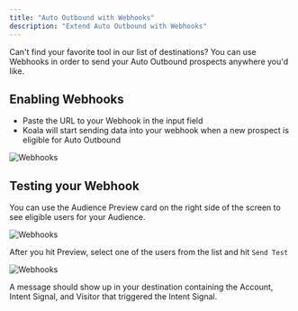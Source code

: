 ```yaml
---
title: "Auto Outbound with Webhooks"
description: "Extend Auto Outbound with Webhooks"
---
```


Can't find your favorite tool in our list of destinations?
You can use Webhooks in order to send your Auto Outbound prospects anywhere you'd like.

## Enabling Webhooks

- Paste the URL to your Webhook in the input field
- Koala will start sending data into your webhook when a new prospect is eligible for Auto Outbound

![Webhooks](/images/automations/auto-outbound/aob-webhooks.png)


## Testing your Webhook
You can use the Audience Preview card on the right side of the screen to see eligible users for your Audience.

![Webhooks](/images/automations/auto-outbound/aob-preview.png)

After you hit Preview, select one of the users from the list and hit `Send Test`

![Webhooks](/images/automations/auto-outbound/aob-test.png)

A message should show up in your destination containing the Account, Intent Signal, and Visitor that triggered
the Intent Signal.